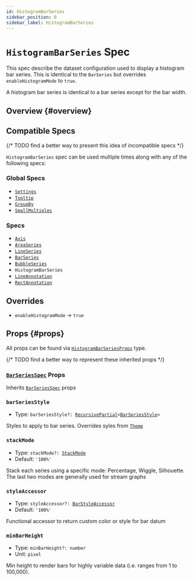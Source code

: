 ```yaml
---
id: HistogramBarSeries
sidebar_position: 0
sidebar_label: HistogramBarSeries
---
```


# `HistogramBarSeries` Spec

This spec describe the dataset configuration used to display a histogram bar series. This is identical to the `BarSeries` but overrides `enableHistogramMode` to `true`.

A histogram bar series is identical to a bar series except for the bar width.

## Overview {#overview}

## Compatible Specs

{/* TODO find a better way to present this idea of incompatible specs */}

`HistogramBarSeries` spec can be used multiple times along with any of the following specs:

### Global Specs

- [`Settings`](/api/specs/global/Settings)
- [`Tooltip`](/api/specs/global/Tooltip)
- [`GroupBy`](/api/specs/global/GroupBy)
- [`SmallMultiples`](/api/specs/global/SmallMultiples)

### Specs

- [`Axis`](./Axis)
- [`AreaSeries`](./AreaSeries)
- [`LineSeries`](./LineSeries)
- [`BarSeries`](./BarSeries)
- [`BubbleSeries`](./BubbleSeries)
- `HistogramBarSeries`
- [`LineAnnotation`](./LineAnnotation)
- [`RectAnnotation`](./RectAnnotation)

## Overrides

- `enableHistogramMode` -> `true`

## Props {#props}

All props can be found via [`HistogramBarSeriesProps`](/all-types/type-aliases/HistogramBarSeriesProps) type.

{/* TODO find a better way to represent these inherited props */}
### [`BarSeriesSpec`](./BarSeriesSpec) Props

Inherits [`BarSeriesSpec`](./BarSeriesSpec) props

### `barSeriesStyle`
- Type: <code>barSeriesStyle?: [RecursivePartial](/all-types/type-aliases/RecursivePartial)\<[BarSeriesStyle](/all-types/type-aliases/BarSeriesStyle)\></code>

Styles to apply to bar series. Overrides syles from [`Theme`](#gtd-theme)

### `stackMode`
- Type: <code>stackMode?: [StackMode](/all-types/type-aliases/StackMode)</code>
- Default: `'100%'`

Stack each series using a specific mode: Percentage, Wiggle, Silhouette.
The last two modes are generally used for stream graphs

### `styleAccessor`
- Type: <code>styleAccessor?: [BarStyleAccessor](/all-types/type-aliases/BarStyleAccessor)</code>
- Default: `'100%'`

Functional accessor to return custom color or style for bar datum

### `minBarHeight`
- Type: <code>minBarHeight?: number</code>
- Unit: `pixel`

Min height to render bars for highly variable data (i.e. ranges from 1 to 100,000).
